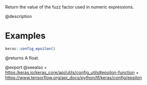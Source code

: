 Return the value of the fuzz factor used in numeric expressions.

@description

# Examples
```r
keras::config_epsilon()
```

@returns
A float.

@export
@seealso
+ <https:/keras.io/keras_core/api/utils/config_utils#epsilon-function>
+ <https://www.tensorflow.org/api_docs/python/tf/keras/config/epsilon>
